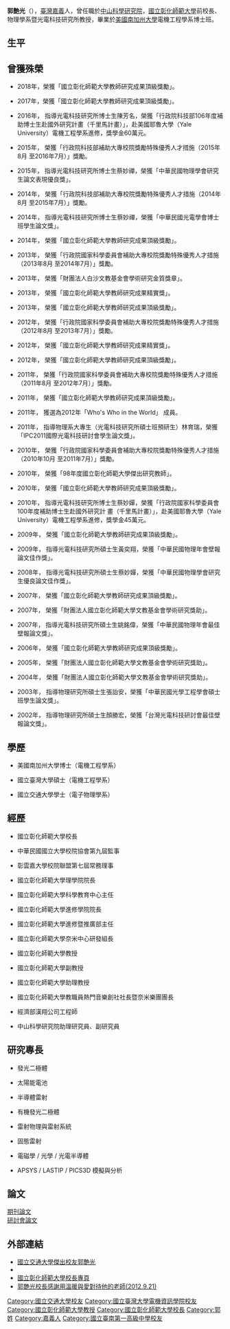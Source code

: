 {{blpsources|time=2017-03-18T11:27:01+00:00}}
{{Infobox_Person
|name=郭艶光 <br/> Yen-Kuang Kuo
|image=Yen-Kuang Kuo.jpg
|box_width=150px
|occupation=*[[國立彰化師範大學|國立彰化師範大學]]校長
*[[國立彰化師範大學|國立彰化師範大學]]物理學系/光電科技研究所專任教授
*中華民國國立大學校院協會第九屆監事
|period=
|birth_name=
|birth_date={{birth year and age|1959}}
|other_names=
|Sex=男
|death_date=
|death_place=
|nationality={{ROC}}
|birth place={{ROC|臺灣省}}[[嘉義縣|嘉義縣]][[太保市|太保市]]
|residence=
|party=
|religion=
|spouse=
|relatives=
|education=*[[美國|美國]][[南加州大學|南加州大學]]電機工程學系博士（1995）
*[[國立臺灣大學|國立臺灣大學]]電機工程學系碩士（1984） 
*[[國立交通大學|國立交通大學]]電子物理學系學士（1982）
|past=
|award=
|website=http://ykuo.ncue.edu.tw/
}}

'''郭艶光'''（{{bd|1959年||||catIdx=G郭}}），[[臺灣|臺灣]][[嘉義|嘉義]]人，曾任職於[[中山科學研究院|中山科學研究院]]，[[國立彰化師範大學|國立彰化師範大學]]前校長、物理學系暨光電科技研究所教授，畢業於[[美國南加州大學|美國南加州大學]]電機工程學系博士班。

== 生平 ==
{{來源請求|郭艶光出生於[[嘉義縣|嘉義縣]][[太保市|太保市]]瓦厝，從小生活困苦，但在成長過程中受到許多師長的鼓勵及幫助，一路就讀嘉義縣太保鄉新埤國小（瓦厝分校）、嘉義縣新港鄉新港國中、台灣省立台南一中、國立交通大學電子物理學系、國立臺灣大學電機工程學系碩士班，於中山科學研究院服役時獲得公費留學的機會，赴美就讀南加州大學電機工程學系博士班。因為曾經困苦過，郭校長深深感受到教育可以改變一個人，改變一個家，改變一切，因此於1997年轉赴國立彰化師範大學任教，希望投入研究和教職，成為一個可以幫助別人的人，也希望能夠藉此鼓勵並幫助其他家境困苦的學生，持續努力達成自己的生涯規劃及人生夢想。}}

{{來源請求|郭艶光自國中時期變開始接觸音樂，於就讀[[台南一中|台南一中]]時曾獲校內獨唱比賽冠軍，曾考慮投身音樂，惟因生涯考量而持續往物理領域發展。但他並未這樣就失去對音樂的熱衷，他1997年赴彰化師大任教之後，便以老師身份與大學部學生組成了第一個樂團：Plague，之後陸續參與彰化師大物理研究所 Quantum Rock 樂團 （1999~2001）、2005年1月21日成立了彰化師大第一個教職員樂團（奈米樂團）。}}

{{來源請求|郭艶光於2012年8月1日就任彰化師大第8任校長，誓言打造彰師大成為一流大學，並於2015年6月10日彰化師大臨時校務會議獲二分之一以上出席之校務會議代表同意，續任彰化師大第9任校長。郭艶光於任內續獲教育部教學卓越獎勵，帶領彰化師大成為連續11年獲得教育部[[獎勵大學教學卓越計畫|教學卓越計畫]]獎勵之大學；2018年[[高等教育深耕計畫|高等教育深耕計畫]]獲補助規模居全國師範體系第二名。}}

== 曾獲殊榮 ==
* 2018年，榮獲「國立彰化師範大學教師研究成果頂級獎勵」。

* 2017年，榮獲「國立彰化師範大學教師研究成果頂級獎勵」。

* 2016年， 指導光電科技研究所博士生陳芳名，榮獲「行政院科技部106年度補助博士生赴國外研究計畫（千里馬計畫）」，赴美國耶魯大學（Yale University）電機工程學系進修，獎學金60萬元。

* 2015年， 榮獲「行政院科技部補助大專校院獎勵特殊優秀人才措施（2015年8月 至2016年7月）」獎勵。

* 2015年， 指導光電科技研究所博士生蔡妙禪，榮獲「中華民國物理學會研究生論文表現優良獎」。

* 2014年， 榮獲「行政院科技部補助大專校院獎勵特殊優秀人才措施（2014年8月 至2015年7月）」獎勵。

* 2014年， 指導光電科技研究所博士生蔡妙禪，榮獲「中華民國光電學會博士班學生論文獎」。

* 2014年， 榮獲「國立彰化師範大學教師研究成果頂級獎勵」。

* 2013年， 榮獲「行政院國家科學委員會補助大專校院獎勵特殊優秀人才措施（2013年8月 至2014年7月）」獎勵。

* 2013年， 榮獲「財團法人白沙文教基金會學術研究金質獎章」。

* 2013年， 榮獲「國立彰化師範大學教師研究成果精實獎」。

* 2013年， 榮獲「國立彰化師範大學教師研究成果頂級獎勵」。

* 2012年， 榮獲「行政院國家科學委員會補助大專校院獎勵特殊優秀人才措施（2012年8月 至2013年7月）」獎勵。

* 2012年， 榮獲「國立彰化師範大學教師研究成果精實獎」。

* 2012年， 榮獲「國立彰化師範大學教師研究成果頂級獎勵」。

* 2011年， 榮獲「行政院國家科學委員會補助大專校院獎勵特殊優秀人才措施（2011年8月 至2012年7月）」獎勵。

* 2011年， 榮獲「國立彰化師範大學教師研究成果頂級獎勵」。

* 2011年， 獲選為2012年「Who's Who in the World」 成員。

* 2011年， 指導物理系大專生（光電科技研究所碩士班預研生）林育瑞，榮獲「IPC2011國際光電科技研討會學生論文獎」。

* 2010年， 榮獲「行政院國家科學委員會補助大專校院獎勵特殊優秀人才措施（2010年10月 至2011年7月）」獎勵。

* 2010年， 榮獲「98年度國立彰化師範大學傑出研究教師」。

* 2010年， 榮獲「國立彰化師範大學教師研究成果頂級獎勵」。

* 2010年， 指導光電科技研究所博士生蔡妙嬋，榮獲「行政院國家科學委員會100年度補助博士生赴國外研究計 畫（千里馬計畫）」，赴美國耶魯大學（Yale University）電機工程學系進修，獎學金45萬元。

* 2009年， 榮獲「國立彰化師範大學教師研究成果頂級獎勵」。

* 2009年， 指導光電科技研究所碩士生黃奕翔，榮獲「中華民國物理年會壁報論文佳作獎」。

* 2008年， 指導光電科技研究所碩士生蔡妙嬋，榮獲「中華民國物理學會研究生優良論文佳作獎」。

* 2007年， 榮獲「國立彰化師範大學教師研究成果頂級獎勵」。

* 2007年， 榮獲「財團法人國立彰化師範大學文教基金會學術研究獎助」。

* 2007年， 指導光電科技研究所碩士生姚銘偉，榮獲「中華民國物理年會最佳壁報論文獎」。

* 2006年， 榮獲「國立彰化師範大學教師研究成果頂級獎勵」。

* 2005年， 榮獲「財團法人國立彰化師範大學文教基金會學術研究獎助」。

* 2004年， 榮獲「財團法人國立彰化師範大學文教基金會學術研究獎助」。

* 2003年， 指導物理研究所碩士生張詒安，榮獲「中華民國光學工程學會碩士班學生論文獎」。

* 2002年， 指導物理研究所碩士生顏勝宏，榮獲「台灣光電科技研討會最佳壁報論文獎」。

== 學歷 ==
*美國南加州大學博士（電機工程學系）

*國立臺灣大學碩士（電機工程學系）

*國立交通大學學士（電子物理學系）

==經歷 ==
*國立彰化師範大學校長

*中華民國國立大學校院協會第九屆監事

*彰雲嘉大學校院聯盟第七屆常務理事

*國立彰化師範大學理學院院長

*國立彰化師範大學科學教育中心主任

*國立彰化師範大學進修學院院長

*國立彰化師範大學進修暨推廣部主任

*國立彰化師範大學奈米中心研發組長

*國立彰化師範大學教授

*國立彰化師範大學副教授

*國立彰化師範大學助理教授

*國立彰化師範大學教職員熱門音樂創社社長暨奈米樂團團長

*經濟部漢翔公司工程師

*中山科學研究院助理研究員、副研究員

==研究專長==
*發光二極體

*太陽能電池

*半導體雷射

*有機發光二極體

*雷射物理與雷射系統

*固態雷射

*電磁學 / 光學 / 光電半導體

*APSYS / LASTIP / PICS3D 模擬與分析

==論文==
[http://webadmin.ncue.edu.tw/er1/web_edit/edit_show.asp?ClassID=443 期刊論文]<br/>
[http://webadmin.ncue.edu.tw/er1/web_edit/edit_show.asp?ClassID=320 研討會論文]
==外部連結==
*[https://web.archive.org/web/20180930115801/http://www.nctu.edu.tw/outstandingnctu/greatalumni/245-104/588-2016-04-12-03-24-09 國立交通大學傑出校友郭艶光]
*{{cite web|title=彰師大郭艷光校長南大開講 暢談生命經歷與對大學教育的期待(2014.1.7)|url=http://www2.nutn.edu.tw/epaper/e_paper_ser.asp?id=1814|accessdate=2017-03-18|archive-date=2017-03-19|archive-url=https://web.archive.org/web/20170319022728/http://www2.nutn.edu.tw/epaper/e_paper_ser.asp?id=1814|dead-url=no}}
*[http://webadmin.ncue.edu.tw/er1/web_edit/edit_show.asp?ClassID=315 國立彰化師範大學校長專頁]
*[https://tw.news.yahoo.com/%E9%83%AD%E8%89%B7%E5%85%89%E6%A0%A1%E9%95%B7%E6%84%9F%E8%AC%9D%E7%94%A8%E6%BA%AB%E6%9A%96%E8%88%87%E6%84%9B%E5%B0%8D%E5%BE%85%E4%BB%96%E7%9A%84%E8%80%81%E5%B8%AB-090723591.html 郭艷光校長感謝用溫暖與愛對待他的老師(2012.9.21)] {{Wayback|url=https://tw.news.yahoo.com/%E9%83%AD%E8%89%B7%E5%85%89%E6%A0%A1%E9%95%B7%E6%84%9F%E8%AC%9D%E7%94%A8%E6%BA%AB%E6%9A%96%E8%88%87%E6%84%9B%E5%B0%8D%E5%BE%85%E4%BB%96%E7%9A%84%E8%80%81%E5%B8%AB-090723591.html |date=20180913073730 }}
{{國立彰化師範大學}}
{{authority control}}
{{DEFAULTSORT:G}}
[[Category:國立交通大學校友|Category:國立交通大學校友]]
[[Category:國立臺灣大學電機資訊學院校友|Category:國立臺灣大學電機資訊學院校友]]
[[Category:國立彰化師範大學教授|Category:國立彰化師範大學教授]]
[[Category:國立彰化師範大學校長|Category:國立彰化師範大學校長]]
[[Category:郭姓|Category:郭姓]]
[[Category:嘉義人|Category:嘉義人]]
[[Category:國立臺南第一高級中學校友|Category:國立臺南第一高級中學校友]]